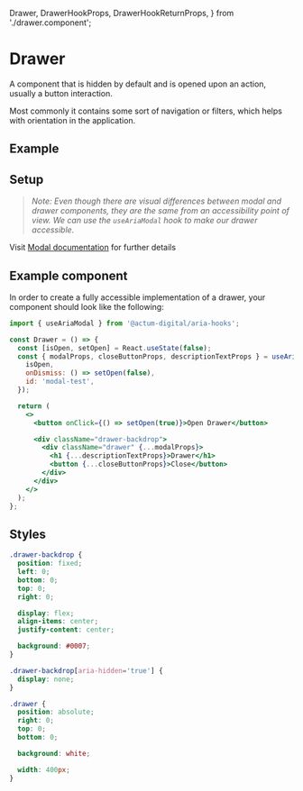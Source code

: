   Drawer,
  DrawerHookProps,
  DrawerHookReturnProps,
} from './drawer.component';

<Meta title="Aria Component/Drawer" />

# Drawer

A component that is hidden by default and is opened upon an action, usually a button interaction.

Most commonly it contains some sort of navigation or filters, which helps with orientation in the application.

## Example

<Canvas>
  <Drawer />
</Canvas>

## Setup

> _Note: Even though there are visual differences between modal and drawer components, they are the same from an accessibility point of view. We can use the `useAriaModal` hook to make our drawer accessible._

Visit [Modal documentation](/story/aria-component-modal--page) for further details

## Example component

In order to create a fully accessible implementation of a drawer, your component should look like the following:

```jsx
import { useAriaModal } from '@actum-digital/aria-hooks';

const Drawer = () => {
  const [isOpen, setOpen] = React.useState(false);
  const { modalProps, closeButtonProps, descriptionTextProps } = useAriaModal({
    isOpen,
    onDismiss: () => setOpen(false),
    id: 'modal-test',
  });

  return (
    <>
      <button onClick={() => setOpen(true)}>Open Drawer</button>

      <div className="drawer-backdrop">
        <div className="drawer" {...modalProps}>
          <h1 {...descriptionTextProps}>Drawer</h1>
          <button {...closeButtonProps}>Close</button>
        </div>
      </div>
    </>
  );
};
```

## Styles

```css
.drawer-backdrop {
  position: fixed;
  left: 0;
  bottom: 0;
  top: 0;
  right: 0;

  display: flex;
  align-items: center;
  justify-content: center;

  background: #0007;
}

.drawer-backdrop[aria-hidden='true'] {
  display: none;
}

.drawer {
  position: absolute;
  right: 0;
  top: 0;
  bottom: 0;

  background: white;

  width: 400px;
}
```
